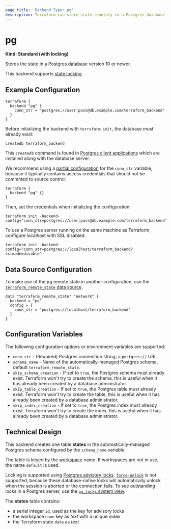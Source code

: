 ```yaml
---
page_title: 'Backend Type: pg'
description: Terraform can store state remotely in a Postgres database with locking.
---
```


# pg

**Kind: Standard (with locking)**

Stores the state in a [Postgres database](https://www.postgresql.org) version 10 or newer.

This backend supports [state locking](/language/state/locking).

## Example Configuration

```hcl
terraform {
  backend "pg" {
    conn_str = "postgres://user:pass@db.example.com/terraform_backend"
  }
}
```

Before initializing the backend with `terraform init`, the database must already exist:

```
createdb terraform_backend
```

This `createdb` command is found in [Postgres client applications](https://www.postgresql.org/docs/10/reference-client.html) which are installed along with the database server.

We recommend using a
[partial configuration](/language/settings/backends/configuration#partial-configuration)
for the `conn_str` variable, because it typically contains access credentials that should not be committed to source control:

```hcl
terraform {
  backend "pg" {}
}
```

Then, set the credentials when initializing the configuration:

```
terraform init -backend-config="conn_str=postgres://user:pass@db.example.com/terraform_backend"
```

To use a Postgres server running on the same machine as Terraform, configure localhost with SSL disabled:

```
terraform init -backend-config="conn_str=postgres://localhost/terraform_backend?sslmode=disable"
```

## Data Source Configuration

To make use of the pg remote state in another configuration, use the [`terraform_remote_state` data source](/language/state/remote-state-data).

```hcl
data "terraform_remote_state" "network" {
  backend = "pg"
  config = {
    conn_str = "postgres://localhost/terraform_backend"
  }
}
```

## Configuration Variables

The following configuration options or environment variables are supported:

- `conn_str` - (Required) Postgres connection string; a `postgres://` URL
- `schema_name` - Name of the automatically-managed Postgres schema, default `terraform_remote_state`.
- `skip_schema_creation` - If set to `true`, the Postgres schema must already exist. Terraform won't try to create the schema, this is useful when it has already been created by a database administrator.
- `skip_table_creation` - If set to `true`, the Postgres table must already exist. Terraform won't try to create the table, this is useful when it has already been created by a database administrator.
- `skip_index_creation` - If set to `true`, the Postgres index must already exist. Terraform won't try to create the index, this is useful when it has already been created by a database administrator.

## Technical Design

This backend creates one table **states** in the automatically-managed Postgres schema configured by the `schema_name` variable.

The table is keyed by the [workspace](/language/state/workspaces) name. If workspaces are not in use, the name `default` is used.

Locking is supported using [Postgres advisory locks](https://www.postgresql.org/docs/9.5/explicit-locking.html#ADVISORY-LOCKS). [`force-unlock`](https://www.terraform.io/docs/cli/commands/force-unlock.html) is not supported, because these database-native locks will automatically unlock when the session is aborted or the connection fails. To see outstanding locks in a Postgres server, use the [`pg_locks` system view](https://www.postgresql.org/docs/9.5/view-pg-locks.html).

The **states** table contains:

- a serial integer `id`, used as the key for advisory locks
- the workspace `name` key as _text_ with a unique index
- the Terraform state `data` as _text_
